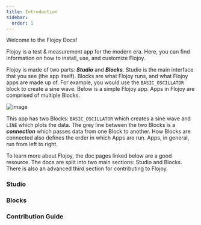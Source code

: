 ```yaml
---
title: Introduction
sidebar:
  order: 1
---
```


Welcome to the Flojoy Docs!

Flojoy is a test & measurement app for the modern era. Here, you can find information on how to install, use, and customize Flojoy.

Flojoy is made of two parts: **_Studio_** and **_Blocks_**. Studio is the main interface that you see (the app itself). Blocks are what Flojoy runs, and what Flojoy apps are made up of. For example, you would use the `BASIC_OSCILLATOR` block to create a sine wave. Below is a simple Flojoy app. Apps in Flojoy are comprised of multiple Blocks.

![image](https://res.cloudinary.com/dhopxs1y3/image/upload/v1702315082/flojoy-docs/intro-and-guide/basic-app.png)

This app has two Blocks: `BASIC_OSCILLATOR` which creates a sine wave and `LINE` which plots the data. The grey line between the two Blocks is a **_connection_** which passes data from one Block to another. How Blocks are connected also defines the order in which Apps are run. Apps, in general, run from left to right.

To learn more about Flojoy, the doc pages linked below are a good resource. The docs are split into two main sections: Studio and Blocks. There is also an advanced third section for contributing to Flojoy.


### Studio

<CardGrid>
  <LinkCard
    title="Flojoy Installation"
    href="/studio/installation/"
    description="How to install Flojoy"
  />
  <LinkCard
    href="/studio/interface/"
    title="Interface Introduction"
    description="Guide to Flojoy's interface"
  />
  <LinkCard
    href="/studio/app-creation/"
    title="App Creation"
    description="How to create basic apps in Flojoy"
  />
</CardGrid>

### Blocks

<CardGrid>
  <LinkCard
    href="/blocks/intro/"
    title="Blocks Introduction"
    description="Introduction to Flojoy's Blocks"
  />
  <LinkCard
    href="/blocks/data/"
    title="Data Blocks"
    description="Overview of Data Blocks"
  />
  <LinkCard
    href="/blocks/hardware/"
    title="Hardware Blocks"
    description="Overview of Hardware Blocks"
  />
</CardGrid>

### Contribution Guide

<CardGrid>
  <LinkCard
    href="/contribution/blocks/custom-flojoy-block/"
    title="Create a Flojoy Block"
    description="How to create a basic Block"
  />
  <LinkCard
    href="/contribution/docs/section-guide/"
    title="Flojoy Blocks Section"
    description="How to contribute to Flojoy's Docs"
  />
</CardGrid>
